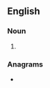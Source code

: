 ==English==

===Noun===
{{head|en|noun plural form}}
# {{plural of|ski pole|lang=en}}

===Anagrams===
* {{l|en|ski slope}}